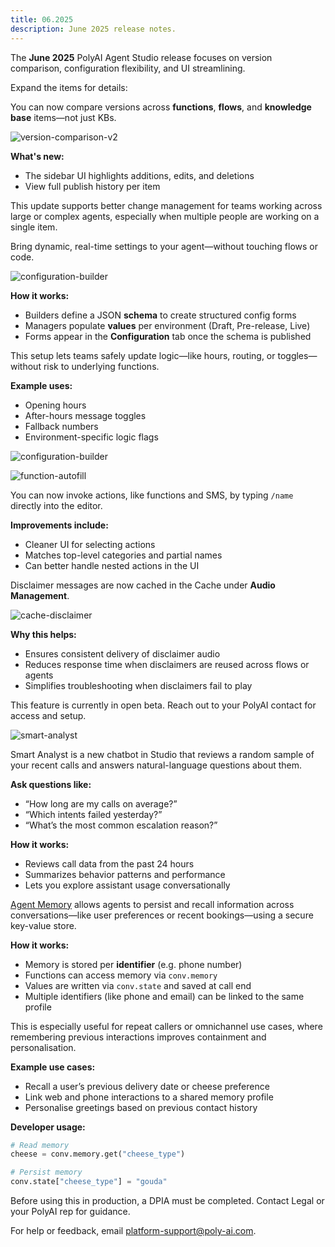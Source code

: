```yaml
---
title: 06.2025
description: June 2025 release notes.
---
```


The **June 2025** PolyAI Agent Studio release focuses on version comparison, configuration flexibility, and UI streamlining.

Expand the items for details:

<AccordionGroup>

<Accordion title="Version comparison enhancements" icon="code-compare">

You can now compare versions across **functions**, **flows**, and **knowledge base** items—not just KBs.

![version-comparison-v2](/images/release-notes/2506/function-editor-live-diff.png)

**What's new:**

- The sidebar UI highlights additions, edits, and deletions
- View full publish history per item

<Tip>This update supports better change management for teams working across large or complex agents, especially when multiple people are working on a single item.</Tip>

</Accordion>

<Accordion title="Agent configuration" icon="sliders">

Bring dynamic, real-time settings to your agent—without touching flows or code.

![configuration-builder](/images/release-notes/2506/configuration-builder.png)

**How it works:**

- Builders define a JSON **schema** to create structured config forms
- Managers populate **values** per environment (Draft, Pre-release, Live)
- Forms appear in the **Configuration** tab once the schema is published

<Tip>This setup lets teams safely update logic—like hours, routing, or toggles—without risk to underlying functions.</Tip>

**Example uses:**

- Opening hours
- After-hours message toggles
- Fallback numbers
- Environment-specific logic flags

![configuration-builder](/images/release-notes/2506/config-real-time-implement.png)

</Accordion>

<Accordion title="Action name search and autofill" icon="pen-to-square">

![function-autofill](/images/release-notes/2506/function-autofill.png)

You can now invoke actions, like functions and SMS, by typing `/name` directly into the editor.

**Improvements include:**

- Cleaner UI for selecting actions
- Matches top-level categories and partial names
- Can better handle nested actions in the UI

</Accordion>

<Accordion title="Cached disclaimer messages" icon="circle-info">

Disclaimer messages are now cached in the Cache under **Audio Management**.

![cache-disclaimer](/images/release-notes/2506/disclaimer-cache.png)

**Why this helps:**

- Ensures consistent delivery of disclaimer audio
- Reduces response time when disclaimers are reused across flows or agents
- Simplifies troubleshooting when disclaimers fail to play

</Accordion>

<Accordion title="Smart analyst (Beta)" icon="chart-line">

<Tip>This feature is currently in open beta. Reach out to your PolyAI contact for access and setup.</Tip>

![smart-analyst](/images/release-notes/2506/smart-analyst.png)

Smart Analyst is a new chatbot in Studio that reviews a random sample of your recent calls and answers natural-language questions about them.

**Ask questions like:**

- “How long are my calls on average?”
- “Which intents failed yesterday?”
- “What’s the most common escalation reason?”

**How it works:**

- Reviews call data from the past 24 hours
- Summarizes behavior patterns and performance
- Lets you explore assistant usage conversationally

</Accordion>
<Accordion title="Agent memory" icon="brain">

[Agent Memory]() allows agents to persist and recall information across conversations—like user preferences or recent bookings—using a secure key-value store.

**How it works:**

- Memory is stored per **identifier** (e.g. phone number)
- Functions can access memory via `conv.memory`
- Values are written via `conv.state` and saved at call end
- Multiple identifiers (like phone and email) can be linked to the same profile

<Tip>This is especially useful for repeat callers or omnichannel use cases, where remembering previous interactions improves containment and personalisation.</Tip>

**Example use cases:**

- Recall a user’s previous delivery date or cheese preference
- Link web and phone interactions to a shared memory profile
- Personalise greetings based on previous contact history

**Developer usage:**

```python
# Read memory
cheese = conv.memory.get("cheese_type")

# Persist memory
conv.state["cheese_type"] = "gouda"
```

<Tip>Before using this in production, a DPIA must be completed. Contact Legal or your PolyAI rep for guidance.</Tip>

</Accordion>
</AccordionGroup>

For help or feedback, email [platform-support@poly-ai.com](mailto:platform-support@poly-ai.com).